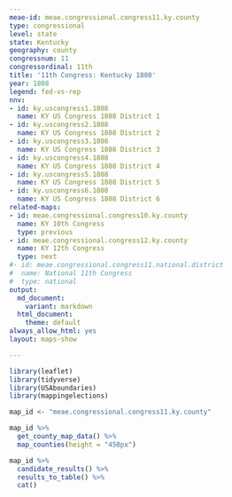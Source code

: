 ```yaml
---
meae-id: meae.congressional.congress11.ky.county
type: congressional
level: state
state: Kentucky
geography: county
congressnum: 11
congressordinal: 11th
title: '11th Congress: Kentucky 1808'
year: 1808
legend: fed-vs-rep
nnv:
- id: ky.uscongress1.1808
  name: KY US Congress 1808 District 1
- id: ky.uscongress2.1808
  name: KY US Congress 1808 District 2
- id: ky.uscongress3.1808
  name: KY US Congress 1808 District 3
- id: ky.uscongress4.1808
  name: KY US Congress 1808 District 4
- id: ky.uscongress5.1808
  name: KY US Congress 1808 District 5
- id: ky.uscongress6.1808
  name: KY US Congress 1808 District 6
related-maps:
- id: meae.congressional.congress10.ky.county
  name: KY 10th Congress
  type: previous
- id: meae.congressional.congress12.ky.county
  name: KY 12th Congress
  type: next
#- id: meae.congressional.congress11.national.district
#  name: National 11th Congress
#  type: national
output:
  md_document:
    variant: markdown
  html_document:
    theme: default
always_allow_html: yes
layout: maps-show

---
```


```r
library(leaflet)
library(tidyverse)
library(USAboundaries)
library(mappingelections)

map_id <- "meae.congressional.congress11.ky.county"
```

<div class="map">

```r
map_id %>%
  get_county_map_data() %>%
  map_counties(height = "450px")
```

</div>

<div class="results-table">

```r
map_id %>%
  candidate_results() %>%
  results_to_table() %>%
  cat()
```

</div>
